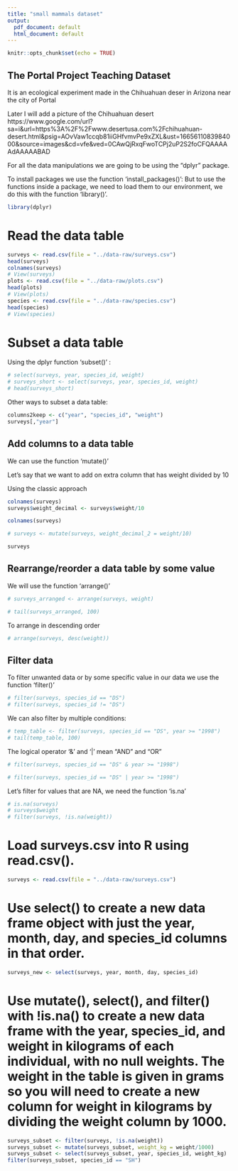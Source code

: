 ```yaml
---
title: "small mammals dataset"
output:
  pdf_document: default
  html_document: default
---
```


```r
knitr::opts_chunk$set(echo = TRUE)
```

## The Portal Project Teaching Dataset

It is an ecological experiment made in the Chihuahuan deser in Arizona near the city of Portal

Later I will add a picture of the Chihuahuan desert
https://www.google.com/url?sa=i&url=https%3A%2F%2Fwww.desertusa.com%2Fchihuahuan-desert.html&psig=AOvVaw1ccqb81iiGHfvmvPe9xZXL&ust=1665611083984000&source=images&cd=vfe&ved=0CAwQjRxqFwoTCPj2uP2S2foCFQAAAAAdAAAAABAD

For all the data manipulations we are going to be using the "dplyr" package.

To install packages we use the function 'install_packages()': But to use the functions inside a package, we need to load them to our environment, we do this with the function 'library()'.

```r
library(dplyr)
```

# Read the data table

```r
surveys <- read.csv(file = "../data-raw/surveys.csv")
head(surveys)
colnames(surveys)
# View(surveys)
plots <- read.csv(file = "../data-raw/plots.csv")
head(plots)
# View(plots)
species <- read.csv(file = "../data-raw/species.csv")
head(species)
# View(species)
```

# Subset a data table

Using the dplyr function 'subset()' :

```r
# select(surveys, year, species_id, weight)
# surveys_short <- select(surveys, year, species_id, weight)
# head(surveys_short)
```

Other ways to subset a data table:

```r
columns2keep <- c("year", "species_id", "weight")
surveys[,"year"]
```

## Add columns to a data table

We can use the function 'mutate()' 

Let's say that we want to add on extra column that has weight divided by 10

Using the classic approach

```r
colnames(surveys)
surveys$weight_decimal <- surveys$weight/10

colnames(surveys)
```
```r
# surveys <- mutate(surveys, weight_decimal_2 = weight/10)
```

```r
surveys
```

## Rearrange/reorder a data table by some value

We will use the function 'arrange()'

```r
# surveys_arranged <- arrange(surveys, weight)

# tail(surveys_arranged, 100)
```

To arrange in descending order

```r
# arrange(surveys, desc(weight))
```

## Filter data 

To filter unwanted data or by some specific value in our data we use the function 'filter()'

```r
# filter(surveys, species_id == "DS")
# filter(surveys, species_id != "DS")
```

We can also filter by multiple conditions:

```r
# temp_table <- filter(surveys, species_id == "DS", year >= "1998")
# tail(temp_table, 100)
```

The logical operator '&' and '|' mean "AND" and "OR"

```r
# filter(surveys, species_id == "DS" & year >= "1998")
```

```r
# filter(surveys, species_id == "DS" | year >= "1998")
```

Let's filter for values that are NA, we need the function 'is.na'

```r
# is.na(surveys)
# surveys$weight
# filter(surveys, !is.na(weight))
```

# Load surveys.csv into R using read.csv().

```r
surveys <- read.csv(file = "../data-raw/surveys.csv")
```

# Use select() to create a new data frame object with just the year, month, day, and species_id columns in that order.

```r
surveys_new <- select(surveys, year, month, day, species_id)
```

# Use mutate(), select(), and filter() with !is.na() to create a new data frame with the year, species_id, and weight in kilograms of each individual, with no null weights. The weight in the table is given in grams so you will need to create a new column for weight in kilograms by dividing the weight column by 1000.

```r
surveys_subset <- filter(surveys, !is.na(weight))
surveys_subset <- mutate(surveys_subset, weight_kg = weight/1000)
surveys_subset <- select(surveys_subset, year, species_id, weight_kg)
filter(surveys_subset, species_id == "SH")
```

